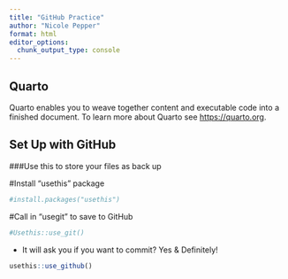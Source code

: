 ```yaml
---
title: "GitHub Practice"
author: "Nicole Pepper"
format: html
editor_options: 
  chunk_output_type: console
---
```


## Quarto

Quarto enables you to weave together content and executable code into a finished document. To learn more about Quarto see <https://quarto.org>.

## Set Up with GitHub

###Use this to store your files as back up

#Install "usethis" package

```r
#install.packages("usethis")
```

#Call in "usegit" to save to GitHub

```r
#Usethis::use_git()


```

-   It will ask you if you want to commit? Yes & Definitely!

```r
usethis::use_github()

```





